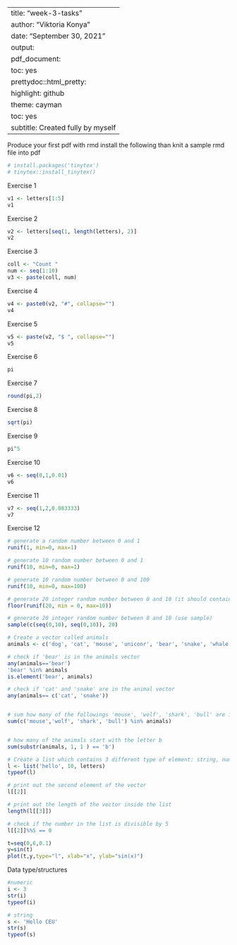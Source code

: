 
---
title: "week-3-tasks"
author: "Viktoria Konya"
date: "September 30, 2021"
output:
  pdf_document:
    toc: yes
  prettydoc::html_pretty:
    highlight: github
    theme: cayman
    toc: yes
subtitle: Created fully by myself
---

Produce your first pdf with rmd
install the following than knit a sample rmd file into pdf

```r
# install.packages('tinytex')
# tinytex::install_tinytex()
```

Exercise 1
```r
v1 <- letters[1:5]
v1
```
Exercise  2
```r
v2 <- letters[seq(1, length(letters), 2)]
v2
```
Exercise 3
```r
coll <- "Count "
num <- seq(1:10)
v3 <- paste(coll, num)
```

Exercise 4
```r
v4 <- paste0(v2, "#", collapse="")
v4
```
Exercise 5
```r
v5 <- paste(v2, "$ ", collapse="")
v5
```
Exercise 6
```r
pi
```
Exercise 7
```r
round(pi,2)
```
Exercise 8
```r
sqrt(pi)
```

Exercise 9
```r
pi^5
```

Exercise 10
```r
v6 <- seq(0,1,0.01)
v6
```

Exercise 11
```r
v7 <- seq(1,2,0.083333)
v7
```

Exercise 12
```r
# generate a random number between 0 and 1
runif(1, min=0, max=1)

# generate 10 random number between 0 and 1
runif(10, min=0, max=1)

# generate 10 random number between 0 and 100
runif(10, min=0, max=100)

# generate 20 integer random number between 0 and 10 (it should contain 0 and 10 as well and use runif)
floor(runif(20, min = 0, max=10))

# generate 20 integer random number between 0 and 10 (use sample)
sample(c(seq(0,10), seq(0,10)), 20)
```


```r
# Create a vector called animals
animals <- c('dog', 'cat', 'mouse', 'uniconr', 'bear', 'snake', 'whale', 'bull' )

# check if 'bear' is in the animals vector
any(animals=='bear')
'bear' %in% animals
is.element('bear', animals)

# check if 'cat' and 'snake' are in the animal vector
any(animals== c('cat', 'snake'))


# sum how many of the followings 'mouse', 'wolf', 'shark', 'bull' are in the animals vector
sum(c('mouse','wolf', 'shark', 'bull') %in% animals)


# how many of the animals start with the letter b
sum(substr(animals, 1, 1 ) == 'b')

```


```r
# Create a list which contains 3 different type of element: string, number and vector
l <- list('hello', 10, letters)
typeof(l)

# print out the second element of the vector
l[[2]]

# print out the length of the vector inside the list
length(l[[3]])

# check if the number in the list is divisible by 5
l[[2]]%%5 == 0


```

```r
t=seq(0,6,0.1)
y=sin(t)
plot(t,y,type="l", xlab="x", ylab="sin(x)")
```

Data type/structures
```r
#numeric
i <- 3
str(i)
typeof(i)

# string
s <- 'Hello CEU'
str(s)
typeof(s)


```


